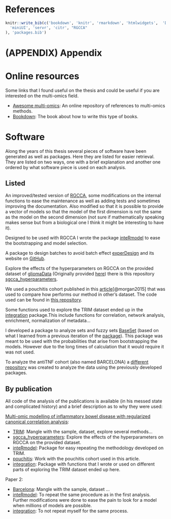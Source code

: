 # References {.unnumbered}

```r
knitr::write_bib(c('bookdown', 'knitr', 'rmarkdown', 'htmlwidgets',  'DT',
  'miniUI', 'servr', 'citr', "RGCCA"
), 'packages.bib')
```

::: {#refs}
:::

# (APPENDIX) Appendix {.unnumbered}

# Online resources

Some links that I found useful on the thesis and could be useful if you are interested on the multi-omics field.

-   [Awesome multi-omics](https://github.com/mikelove/awesome-multi-omics): An online repository of references to multi-omics methods.
-   [Bookdown](https://github.com/rstudio/bookdown/): The book about how to write this type of books.

# Software

Along the years of this thesis several pieces of software have been generated as well as packages.
Here they are listed for easier retrieval.
They are listed on two ways, one with a brief explanation and another one ordered by what software piece is used on each analysis.

## Listed

An improved/tested version of [RGCCA](https://github.com/llrs/RGCCA), some modifications on the internal functions to ease the maintenance as well as adding tests and sometimes improving the documentation.
Also modified so that it is possible to provide a vector of models so that the model of the first dimension is not the same as the model on the second dimension (not sure if mathematically speaking makes sense but from a biological one I think it might be interesting to have it).

Designed to be used with RGCCA I wrote the package [inteRmodel](https:github.com/llrs/inteRmodel) to ease the bootstrapping and model selection.

A package to design batches to avoid batch effect [experDesign](https://cran.r-project.org/package=experDesign) and its website on [GitHub](https://github.com/llrs/experDesign).

Explore the effects of the hyperparameters on RGCCA on the provided dataset of [gliomaData](https://github.com/llrs/gliomaData) (Originally provided [here](http://biodev.cea.fr/sgcca/)) there is this repository [sgcca_hyperparameters](https://github.com/llrs/sgcca_hyperparameters).

We used a pouchitis cohort published in this [article](https://dx.doi.org/10.1186/s13059-015-0637-x)[@morgan2015] that was used to compare how performs our method in other's dataset.
The code used can be found in [this repository](https://github.com/llrs/pouchitis).

Some functions used to explore the TRIM dataset ended up in the [integration](https://github.com/llrs/integration-helper) package.This include functions for correlation, network analysis, enrichment, normalization of metadata...

I developed a package to analyze sets and fuzzy sets [BaseSet](https://github.com/rOpenSci/BaseSet) (based on what I learned from a previous iteration of the [package](https://github.com/llrs/GSEAdv "GSEAdv package")).
This package was meant to be used with the probabilities that arise from bootstrapping the models.
However due to the long times of calculation that it would require it was not used.

To analyze the antiTNF cohort (also named BARCELONA) a [different repository](https://github.com/llrs/Barcelona "Barcelona repository") was created to analyze the data using the previously developed packages.

## By publication

All code of the analysis of the publications is available (in his messed state and complicated history) and a brief description as to why they were used:

[Multi-omic modelling of inflammatory bowel disease with regularized canonical correlation analysis](https://journals.plos.org/plosone/article?id=10.1371/journal.pone.0246367):

-   [TRIM](https://github.com/llrs/TRIM): Mangle with the sample, dataset, explore several methods...
-   [sgcca_hyperparameters](https://github.com/llrs/sgcca_hyperparameters): Explore the effects of the hyperparameters on RGCCA on the provided dataset.
-   [inteRmodel](https://github.com/llrs/inteRmodel): Package for easy repeating the methodology developed on TRIM.
-   [pouchitis](https://github.com/llrs/pouchitis): Work with the pouchitis cohort used in this article.
-   [integration](https://github.com/llrs/integration-helper): Package with functions that I wrote or used on different parts of exploring the TRIM dataset ended up here.

Paper 2:

-   [Barcelona](https://github.com/llrs/Barcelona): Mangle with the sample, dataset ...
-   [inteRmodel](https://github.com/llrs/inteRmodel): To repeat the same procedure as in the first analysis. Further modifications were done to ease the pain to look for a model when millions of models are possible.
-   [integration](https://github.com/llrs/integration-helper): To not repeat myself for the same process.
